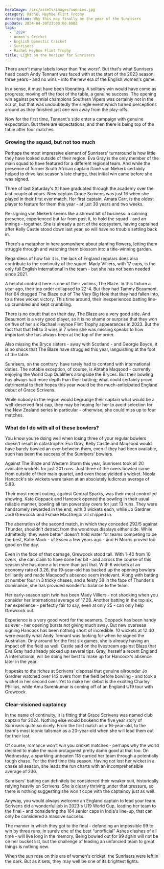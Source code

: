 ```yaml
---
heroImage: /src/assets/images/sunnies.jpg
category: Rachel Heyhoe Flint Trophy
description: Why this may finally be the year of the Sunrisers
pubDate: 2024-04-30T23:00:00.000Z
tags:
  - '2024'
  - Women's Cricket
  - English Domestic Cricket
  - Sunrisers
  - Rachel Heyhoe Flint Trophy
title: Light on the horizon for Sunrisers
---
```


There aren't many labels lower than 'the worst'. But that's what Sunrisers head coach Andy Tennant was faced with at the start of the 2023 season, three years - and no wins - into the new era of the English women's game.

In a sense, it must have been liberating. A solitary win would have come as progress; moving off the foot of the table, a genuine success. The opening win against perennial champions Southern Vipers was certainly not in the script, but that was undoubtedly the single event which turned perceptions around as they finished just one win away from the play-offs.

Now for the first time, Tennant's side enter a campaign with genuine expectation. But there are expectations, and then there is being top of the table after four matches.

### Growing the squad, but not too much

Perhaps the most impressive element of Sunrisers' turnaround is how little they have looked outside of their region. Eva Gray is the only member of the main squad to have featured for a different regional team. And while the presence of former South African captain Dané van Niekerk certainly helped to drive last season's late charge, that initial win came before she was signed.

Three of last Saturday's XI have graduated through the academy over the last couple of years. New captain Grace Scrivens was just 16 when she played in their first ever match. Her first captain, Amara Carr, is the oldest player to feature for them this year - at just 30 years and two weeks.

Re-signing van Niekerk seems like a shrewd bit of business: a calming presence, experienced but far from past it, to hold the squad - and an innings - together. She is already a part of the ecosystem, having captained after Kelly Castle stood down last year, so will have no trouble settling back in.

There's a metaphor in here somewhere about planting flowers, letting them struggle through and watching them blossom into a title-winning garden.

Regardless of how fair it is, the lack of England regulars does also contribute to the continuity of the squad. Mady Villiers, with 17 caps, is the only full English international in the team - but she has not been needed since 2021.

A helpful contrast here is one of their victims, The Blaze. In this fixture a year ago, their top order collapsed to 22-4. But they had Tammy Beaumont. Her 64 dragged The Blaze out of The Very Big Hole that they had fallen into, to a three wicket victory. This time around, their inexperienced batting line-up crumbled and kept crumbling.

There is no doubt that on their day, The Blaze are a very good side. And Beaumont is a very good player, so it is no shame or surprise that they won on five of her six Rachael Heyhoe Flint Trophy appearances in 2023. But the fact that that fell to 3 wins in 7 when she was missing speaks to how important she has always been at the top of the order.

Also missing the Bryce sisters - away with Scotland - and Georgie Boyce, it is no shock that The Blaze have struggled this year, languishing at the foot of the table.

Sunrisers, on the contrary, have rarely had to contend with international duties. The notable exception, of course, is Abtaha Maqsood - currently enjoying the World Cup Qualifiers alongside the Bryces. But their bowling has always had more depth than their batting; what could certainly prove detrimental to their hopes this year would be the much-anticipated England debut of Grace Scrivens.

While nobody in the region would begrudge their captain what would be a well-deserved first cap, they may be hoping for her to avoid selection for the New Zealand series in particular - otherwise, she could miss up to four matches.

### What do I do with all of these bowlers?

You know you're doing well when losing three of your regular bowlers doesn't result in catastrophe. Eva Gray, Kelly Castle and Maqsood would have barely bowled an over between them, even if they had been available, such has been the success of the Sunrisers' bowlers.

Against The Blaze and Western Storm this year, Sunrisers took all 20 available wickets for just 201 runs. Just three of the overs bowled came from outside of their main quartet, and even those yielded a wicket. Nicola Hancock's six wickets were taken at an absolutely ludicrous average of 5.83.

Their most recent outing, against Central Sparks, was their most controlled showing. Kate Coppack and Hancock opened the bowling in their usual reliable manner, bowling all ten powerplay overs for just 13 runs. They were handsomely rewarded in the end, with 3 wickets each, while Jo Gardner, Jodi Grewcock and Esmae MacGregor all chipped in.

The aberration of the second match, in which they conceded 292/5 against Thunder, shouldn't detract from the wondrous displays either side. While admittedly 'they were better' doesn't hold water for teams competing to be the best, Katie Mack - of Essex a few years ago - and Fi Morris proved too good on the day.

Even in the face of that carnage, Grewcock stood tall. With 1-40 from 10 overs, she can claim to have done her bit - and across the course of this season she has done a lot more than just that. With 6 wickets at an economy rate of 3.26, the 19-year-old has backed up the opening bowlers brilliantly and made Maqsood's absence seem irrelevant. Along with batting at number four in 3 tricky chases, and a feisty 38 in the face of Thunder's dominance, she has provided wonderful balance to the team.

Her early-season spin twin has been Mady Villiers - not shocking when you consider her international average of 17.28. Another batting in the top six, her experience - perfectly fair to say, even at only 25 - can only help Grewcock out.

Experience is a very good word for the seamers. Coppack has been handy as ever - her opening bursts not giving much away. But new overseas signing Hancock has been nothing short of incredible. 10 wickets at 12.40 were exactly what Andy Tennant was looking for when he signed the Australian. Only around for the first six games, she is already having an impact off the field as well: Castle said on the livestream against Blaze that Eva Gray had already picked up several tips. Gray, herself a recent England A international, will be doing her best to make up for Hancock's absence later in the year.

It speaks to the riches at Scrivens' disposal that genuine allrounder Jo Gardner watched over 142 overs from the field before bowling - and took a wicket in her second over. Yet to make her debut is the exciting Charley Phillips, while Amu Surenkumar is coming off of an England U19 tour with Grewcock.

### Clear-visioned captaincy

In the name of continuity, it is fitting that Grace Scrivens was named club captain for 2024. Nothing else would bookend the five year story of Sunrisers quite so nicely. From the first match as a 16-year-old, to the team's most iconic talisman as a 20-year-old when she will lead them out for their last.

Of course, romance won't win you cricket matches - perhaps why the world decided to make the main protagonist pretty damn good at that too. On Wednesday, a sparkling unbeaten 118 carried her team through a potentially tough chase. For the third time this season. Having not lost her wicket in a chase all season, she leads the run charts with an incomprehensible average of 236.

Sunrisers' batting can definitely be considered their weaker suit, historically relying heavily on Scrivens. She is clearly thriving under that pressure, so there is nothing suggesting she won't cope with the captaincy just as well.

Anyway, you would always welcome an England captain to lead your team. Scrivens did a wonderful job in 2023's U19 World Cup, leading her team to the final - and considering the 164 senior caps in India's line-up, that can only be considered a massive success.

The manner in which they got to the final - defending an impossible 99 to win by three runs, in surely one of the best “unofficial" Ashes clashes of all time - will live long in the memory. Being bowled out for 99 again will not be on her bucket list, but the challenge of leading an unfancied team to great things is nothing new.

When the sun rose on this era of women's cricket, the Sunrisers were left in the dark. But as it sets, they may well be one of its brightest lights.
